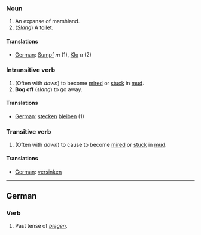 ===Noun===

# An expanse of marshland.
# (''Slang'') A [[toilet]].

====Translations====

*[[German]]: [[Sumpf]] ''m'' (1), [[Klo]] ''n'' (2)

===Intransitive verb===

# (Often with ''down'') to become [[mire]]d or [[stuck]] in [[mud]].
# '''Bog off''' (''slang'') to go away.

====Translations====

*[[German]]: [[stecken]] [[bleiben]] (1)

===Transitive verb===

# (Often with ''down'') to cause to become [[mire]]d or [[stuck]] in [[mud]].

====Translations====

*[[German]]: [[versinken]]

----
==German==

===Verb===
# Past tense of ''[[biegen]]''.